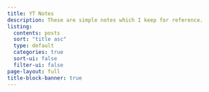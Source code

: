 ```yaml
---
title: YT Notes
description: These are simple notes which I keep for reference.
listing:
  contents: posts
  sort: "title asc"
  type: default
  categories: true
  sort-ui: false
  filter-ui: false
page-layout: full
title-block-banner: true
---
```


